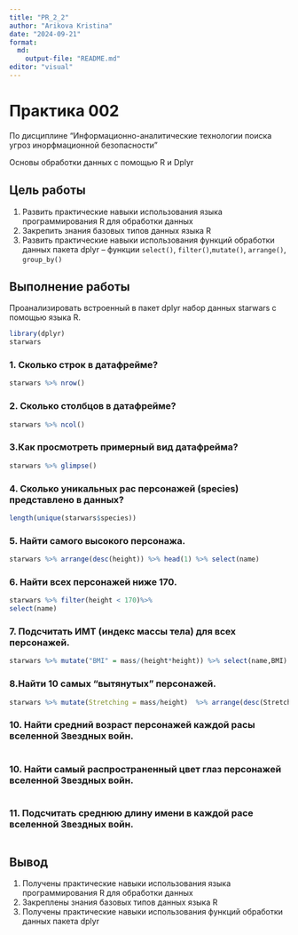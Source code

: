 ```yaml
---
title: "PR_2_2"
author: "Arikova Kristina"
date: "2024-09-21"
format:
  md:
    output-file: "README.md"
editor: "visual"
---
```


# Практика 002

По дисциплине "Информационно-аналитические технологии поиска угроз инорфмационной безопасности"

Основы обработки данных с помощью R и Dplyr


## Цель работы
1. Развить практические навыки использования языка программирования R для
обработки данных
2. Закрепить знания базовых типов данных языка R
3. Развить практические навыки использования функций обработки данных пакета
dplyr – функции `select()`, `filter()`,` mutate()`, `arrange()`, `group_by()`

## Выполнение работы

Проанализировать встроенный в пакет dplyr набор данных starwars с помощью
языка R. 
```r
library(dplyr)
starwars
```
### 1. Сколько строк в датафрейме?

```r
starwars %>% nrow()
```
### 2. Сколько столбцов в датафрейме? 

```r
starwars %>% ncol()
```
### 3.Как просмотреть примерный вид датафрейма?

```r
starwars %>% glimpse()
```
### 4. Сколько уникальных рас персонажей (species) представлено в данных?


```r
length(unique(starwars$species))
```

### 5. Найти самого высокого персонажа.

```r
starwars %>% arrange(desc(height)) %>% head(1) %>% select(name)
```
### 6. Найти всех персонажей ниже 170.

```r
starwars %>% filter(height < 170)%>%
select(name)
```

### 7. Подсчитать ИМТ (индекс массы тела) для всех персонажей.

```r
starwars %>% mutate("BMI" = mass/(height*height)) %>% select(name,BMI)
```

### 8.Найти 10 самых “вытянутых” персонажей.

```r
starwars %>% mutate(Stretching = mass/height)  %>% arrange(desc(Stretching)) %>% head(10) %>% select(name,Stretching) 
```
### 10. Найти средний возраст персонажей каждой расы вселенной Звездных войн.

```r

```

### 10. Найти самый распространенный цвет глаз персонажей вселенной Звездных войн.

```r

```

### 11. Подсчитать среднюю длину имени в каждой расе вселенной Звездных войн.

```r

```

## Вывод 
1. Получены практические навыки использования языка программирования R для обработки данных
2. Закреплены знания базовых типов данных языка R
3. Получены практические навыки использования функций обработки данных пакета dplyr 